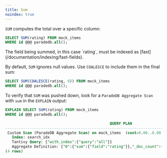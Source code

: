```yaml
---
title: Sum
noindex: true
---
```


`SUM` computes the total over a specific column:

```sql
SELECT SUM(rating) FROM mock_items
WHERE id @@@ paradedb.all();
```

<Note>
  The field being summed, in this case `rating`, must be indexed as
  [fast](/documentation/indexing/fast-fields).
</Note>

By default, `SUM` ignores null values. Use `COALESCE` to include them in the final sum:

```sql
SELECT SUM(COALESCE(rating, 0)) FROM mock_items
WHERE id @@@ paradedb.all();
```

To verify that `SUM` was pushed down, look for a `ParadeDB Aggregate Scan` with `sum` in the `EXPLAIN` output:

```sql
EXPLAIN SELECT SUM(rating) FROM mock_items
WHERE id @@@ paradedb.all();
```

```sql Expected Response
                                               QUERY PLAN
--------------------------------------------------------------------------------------------------------
 Custom Scan (ParadeDB Aggregate Scan) on mock_items  (cost=0.00..0.00 rows=0 width=8)
   Index: search_idx
   Tantivy Query: {"with_index":{"query":"all"}}
   Aggregate Definition: {"0":{"sum":{"field":"rating"}},"_doc_count":{"value_count":{"field":"ctid"}}}
(4 rows)
```
